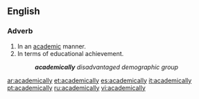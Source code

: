 ==English==

===Adverb===
{{en-adv}}

#In an [[academic]] manner.
#In terms of educational achievement.
#:'''''academically''' disadvantaged demographic group''

[[ar:academically]]
[[et:academically]]
[[es:academically]]
[[it:academically]]
[[pt:academically]]
[[ru:academically]]
[[vi:academically]]